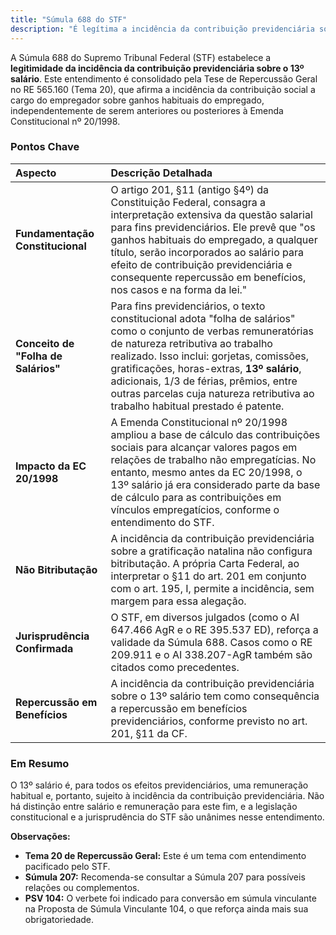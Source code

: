 ```yaml
---
title: "Súmula 688 do STF"
description: "É legítima a incidência da contribuição previdenciária sobre o 13º salário."
---
```


A Súmula 688 do Supremo Tribunal Federal (STF) estabelece a **legitimidade da incidência da contribuição previdenciária sobre o 13º salário**. Este entendimento é consolidado pela Tese de Repercussão Geral no RE 565.160 (Tema 20), que afirma a incidência da contribuição social a cargo do empregador sobre ganhos habituais do empregado, independentemente de serem anteriores ou posteriores à Emenda Constitucional nº 20/1998.

### Pontos Chave

| **Aspecto**                         | **Descrição Detalhada**                                                                                                                                                                                                                                                                                                                                                          |
| :---------------------------------- | :------------------------------------------------------------------------------------------------------------------------------------------------------------------------------------------------------------------------------------------------------------------------------------------------------------------------------------------------------------------------------- |
| **Fundamentação Constitucional**    | O artigo 201, §11 (antigo §4º) da Constituição Federal, consagra a interpretação extensiva da questão salarial para fins previdenciários. Ele prevê que "os ganhos habituais do empregado, a qualquer título, serão incorporados ao salário para efeito de contribuição previdenciária e consequente repercussão em benefícios, nos casos e na forma da lei."                    |
| **Conceito de "Folha de Salários"** | Para fins previdenciários, o texto constitucional adota "folha de salários" como o conjunto de verbas remuneratórias de natureza retributiva ao trabalho realizado. Isso inclui: gorjetas, comissões, gratificações, horas-extras, **13º salário**, adicionais, 1/3 de férias, prêmios, entre outras parcelas cuja natureza retributiva ao trabalho habitual prestado é patente. |
| **Impacto da EC 20/1998**           | A Emenda Constitucional nº 20/1998 ampliou a base de cálculo das contribuições sociais para alcançar valores pagos em relações de trabalho não empregatícias. No entanto, mesmo antes da EC 20/1998, o 13º salário já era considerado parte da base de cálculo para as contribuições em vínculos empregatícios, conforme o entendimento do STF.                                  |
| **Não Bitributação**                | A incidência da contribuição previdenciária sobre a gratificação natalina não configura bitributação. A própria Carta Federal, ao interpretar o §11 do art. 201 em conjunto com o art. 195, I, permite a incidência, sem margem para essa alegação.                                                                                                                              |
| **Jurisprudência Confirmada**       | O STF, em diversos julgados (como o AI 647.466 AgR e o RE 395.537 ED), reforça a validade da Súmula 688. Casos como o RE 209.911 e o AI 338.207-AgR também são citados como precedentes.                                                                                                                                                                                         |
| **Repercussão em Benefícios**       | A incidência da contribuição previdenciária sobre o 13º salário tem como consequência a repercussão em benefícios previdenciários, conforme previsto no art. 201, §11 da CF.                                                                                                                                                                                                     |

### Em Resumo

O 13º salário é, para todos os efeitos previdenciários, uma remuneração habitual e, portanto, sujeito à incidência da contribuição previdenciária. Não há distinção entre salário e remuneração para este fim, e a legislação constitucional e a jurisprudência do STF são unânimes nesse entendimento.

**Observações:**

- **Tema 20 de Repercussão Geral:** Este é um tema com entendimento pacificado pelo STF.
- **Súmula 207:** Recomenda-se consultar a Súmula 207 para possíveis relações ou complementos.
- **PSV 104:** O verbete foi indicado para conversão em súmula vinculante na Proposta de Súmula Vinculante 104, o que reforça ainda mais sua obrigatoriedade.
